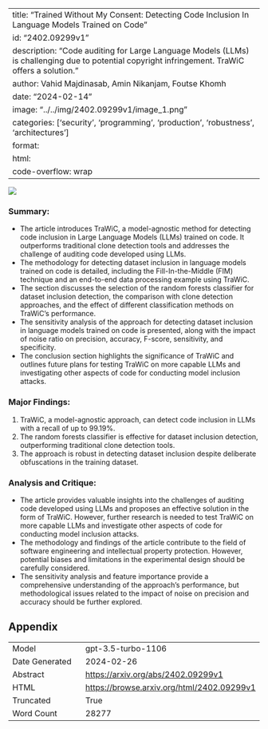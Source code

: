 
---
title: "Trained Without My Consent: Detecting Code Inclusion In Language Models Trained on Code"
id: "2402.09299v1"
description: "Code auditing for Large Language Models (LLMs) is challenging due to potential copyright infringement. TraWiC offers a solution."
author: Vahid Majdinasab, Amin Nikanjam, Foutse Khomh
date: "2024-02-14"
image: "../../img/2402.09299v1/image_1.png"
categories: ['security', 'programming', 'production', 'robustness', 'architectures']
format:
  html:
    code-overflow: wrap
---

![](../../img/2402.09299v1/image_1.png)

### Summary:
- The article introduces TraWiC, a model-agnostic method for detecting code inclusion in Large Language Models (LLMs) trained on code. It outperforms traditional clone detection tools and addresses the challenge of auditing code developed using LLMs.
- The methodology for detecting dataset inclusion in language models trained on code is detailed, including the Fill-In-the-Middle (FIM) technique and an end-to-end data processing example using TraWiC.
- The section discusses the selection of the random forests classifier for dataset inclusion detection, the comparison with clone detection approaches, and the effect of different classification methods on TraWiC's performance.
- The sensitivity analysis of the approach for detecting dataset inclusion in language models trained on code is presented, along with the impact of noise ratio on precision, accuracy, F-score, sensitivity, and specificity.
- The conclusion section highlights the significance of TraWiC and outlines future plans for testing TraWiC on more capable LLMs and investigating other aspects of code for conducting model inclusion attacks.

### Major Findings:
1. TraWiC, a model-agnostic approach, can detect code inclusion in LLMs with a recall of up to 99.19%.
2. The random forests classifier is effective for dataset inclusion detection, outperforming traditional clone detection tools.
3. The approach is robust in detecting dataset inclusion despite deliberate obfuscations in the training dataset.

### Analysis and Critique:
- The article provides valuable insights into the challenges of auditing code developed using LLMs and proposes an effective solution in the form of TraWiC. However, further research is needed to test TraWiC on more capable LLMs and investigate other aspects of code for conducting model inclusion attacks.
- The methodology and findings of the article contribute to the field of software engineering and intellectual property protection. However, potential biases and limitations in the experimental design should be carefully considered.
- The sensitivity analysis and feature importance provide a comprehensive understanding of the approach's performance, but methodological issues related to the impact of noise on precision and accuracy should be further explored.

## Appendix

|          |          |
|----------|----------|
| Model     | gpt-3.5-turbo-1106       |
| Date Generated     | 2024-02-26       |
| Abstract | [https://arxiv.org/abs/2402.09299v1](https://arxiv.org/abs/2402.09299v1)        |
| HTML     | [https://browse.arxiv.org/html/2402.09299v1](https://browse.arxiv.org/html/2402.09299v1)       |
| Truncated       | True       |
| Word Count       | 28277       |